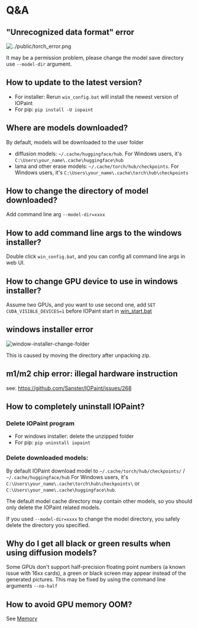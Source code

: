 
# Q&A

## "Unrecognized data format" error

![../public/torch_error.png](../public/torch_error.png)

It may be a permission problem, please change the model save directory use `--model-dir` argument.

## How to update to the latest version?

- For installer: Rerun `win_config.bat` will install the newest version of IOPaint
- For pip: `pip install -U iopaint`

## Where are models downloaded?

By default, models will be downloaded to the user folder

- diffusion models: `~/.cache/huggingface/hub`. For Windows users, it's `C:\Users\your_name\.cache\huggingface\hub`
- lama and other erase models: `~/.cache/torch/hub/checkpoints`. For Windows users, it's `C:\Users\your_name\.cache\torch\hub\checkpoints`

## How to change the directory of model downloaded?

Add command line arg `--model-dir=xxxx`

## How to add command line args to the windows installer?

Double click `win_config.bat`, and you can config all command line args in web UI.

## How to change GPU device to use in windows installer?

Assume two GPUs, and you want to use second one, add `SET CUDA_VISIBLE_DEVICES=1` before IOPaint start in [win_start.bat](https://github.com/Sanster/IOPaint/blob/main/scripts/user_scripts/win_start.bat)

## windows installer error

![window-installer-change-folder](../public/window-installer-change-folder.png)

This is caused by moving the directory after unpacking zip.

## m1/m2 chip error: illegal hardware instruction

see: https://github.com/Sanster/IOPaint/issues/268

## How to completely uninstall IOPaint?

### Delete IOPaint program

- For windows installer: delete the unzipped folder
- For pip: `pip uninstall iopaint`

### Delete downloaded models:

By default IOPaint download model to `~/.cache/torch/hub/checkpoints/` / `~/.cache/huggingface/hub`
For Windows users, it's `C:\Users\your_name\.cache\torch\hub\checkpoints\` or `C:\Users\your_name\.cache\huggingface\hub`.

<Callout type="warning" emoji="⚠️">
  The default model cache directory may contain other models, so you should only
  delete the IOPaint related models.
</Callout>

If you used `--model-dir=xxxx` to change the model directory, you safely delete the directory you specified.

## Why do I get all black or green results when using diffusion models?

Some GPUs don't support half-precision floating point numbers (a known issue with 16xx cards),
a green or black screen may appear instead of the generated pictures.
This may be fixed by using the command line arguments `--no-half`

## How to avoid GPU memory OOM?

See [Memory](https://www.iopaint.com/memory)
